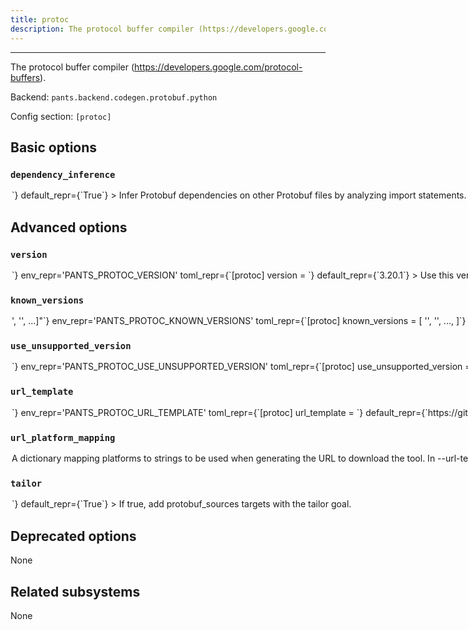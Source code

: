 ```yaml
---
title: protoc
description: The protocol buffer compiler (https://developers.google.com/protocol-buffers).
---
```



---

The protocol buffer compiler (https://developers.google.com/protocol-buffers).

Backend: <span className="color--primary">`pants.backend.codegen.protobuf.python`</span>

Config section: <span className="color--primary">`[protoc]`</span>

<span className={styles.options}>

## Basic options

### `dependency_inference`

<Option
  cli_repr={`--[no-]protoc-dependency-inference`}
  env_repr='PANTS_PROTOC_DEPENDENCY_INFERENCE'
  toml_repr={`[protoc]
dependency_inference = <bool>`}
  default_repr={`True`}
>

Infer Protobuf dependencies on other Protobuf files by analyzing import statements.

</Option>

## Advanced options

### `version`

<Option
  cli_repr={`--protoc-version=<str>`}
  env_repr='PANTS_PROTOC_VERSION'
  toml_repr={`[protoc]
version = <str>`}
  default_repr={`3.20.1`}
>

Use this version of protoc.

</Option>

### `known_versions`

<Option
  cli_repr={`--protoc-known-versions="['<str>', '<str>', ...]"`}
  env_repr='PANTS_PROTOC_KNOWN_VERSIONS'
  toml_repr={`[protoc]
known_versions = [
    '<str>',
    '<str>',
    ...,
]`}
  default_repr={`[\n  "3.20.1|linux_arm64 |8a5a51876259f934cd2acc2bc59dba0e9a51bd631a5c37a4b9081d6e4dbc7591|1804837",\n  "3.20.1|linux_x86_64|3a0e900f9556fbcac4c3a913a00d07680f0fdf6b990a341462d822247b265562|1714731",\n  "3.20.1|macos_arm64 |b362acae78542872bb6aac8dba73aaf0dc6e94991b8b0a065d6c3e703fec2a8b|2708249",\n  "3.20.1|macos_x86_64|b4f36b18202d54d343a66eebc9f8ae60809a2a96cc2d1b378137550bbe4cf33c|2708249"\n]`}
>

Known versions to verify downloads against.

Each element is a pipe-separated string of `version|platform|sha256|length`, where:

```
- `version` is the version string
- `platform` is one of [linux_arm64,linux_x86_64,macos_arm64,macos_x86_64],
- `sha256` is the 64-character hex representation of the expected sha256
digest of the download file, as emitted by `shasum -a 256`
- `length` is the expected length of the download file in bytes, as emitted by
`wc -c`
```

E.g., `3.1.2|macos_x86_64|6d0f18cd84b918c7b3edd0203e75569e0c7caecb1367bbbe409b44e28514f5be|42813`.

Values are space-stripped, so pipes can be indented for readability if necessary.

</Option>

### `use_unsupported_version`

<Option
  cli_repr={`--protoc-use-unsupported-version=<UnsupportedVersionUsage>`}
  env_repr='PANTS_PROTOC_USE_UNSUPPORTED_VERSION'
  toml_repr={`[protoc]
use_unsupported_version = <UnsupportedVersionUsage>`}
  one_of='error, warning'
  default_repr={`error`}
>

What action to take in case the requested version of protoc is not supported.

Supported protoc versions: unspecified

</Option>

### `url_template`

<Option
  cli_repr={`--protoc-url-template=<str>`}
  env_repr='PANTS_PROTOC_URL_TEMPLATE'
  toml_repr={`[protoc]
url_template = <str>`}
  default_repr={`https://github.com/protocolbuffers/protobuf/releases/download/v{version}/protoc-{version}-{platform}.zip`}
>

URL to download the tool, either as a single binary file or a compressed file (e.g. zip file). You can change this to point to your own hosted file, e.g. to work with proxies or for access via the filesystem through a `file:$abspath` URL (e.g. `file:/this/is/absolute`, possibly by [templating the buildroot in a config file](https://www.pantsbuild.org/v2.16/docs/options#config-file-entries)).

Use `{version}` to have the value from --version substituted, and `{platform}` to have a value from --url-platform-mapping substituted in, depending on the current platform. For example, https://github.com/.../protoc-&#123;version&#125;-&#123;platform&#125;.zip.

</Option>

### `url_platform_mapping`

<Option
  cli_repr={`--protoc-url-platform-mapping="{'key1': val1, 'key2': val2, ...}"`}
  env_repr='PANTS_PROTOC_URL_PLATFORM_MAPPING'
  toml_repr={`[protoc.url_platform_mapping]
key1 = val1
key2 = val2
...`}
  default_repr={`{\n  "linux_arm64": "linux-aarch_64",\n  "linux_x86_64": "linux-x86_64",\n  "macos_arm64": "osx-aarch_64",\n  "macos_x86_64": "osx-x86_64"\n}`}
>

A dictionary mapping platforms to strings to be used when generating the URL to download the tool.

In --url-template, anytime the `{platform}` string is used, Pants will determine the current platform, and substitute `{platform}` with the respective value from your dictionary.

For example, if you define `{"macos_x86_64": "apple-darwin", "linux_x86_64": "unknown-linux"}`, and run Pants on Linux with an intel architecture, then `{platform}` will be substituted in the --url-template option with unknown-linux.

</Option>

### `tailor`

<Option
  cli_repr={`--[no-]protoc-tailor`}
  env_repr='PANTS_PROTOC_TAILOR'
  toml_repr={`[protoc]
tailor = <bool>`}
  default_repr={`True`}
>

If true, add `protobuf_sources` targets with the `tailor` goal.

</Option>

## Deprecated options

None

## Related subsystems

None

</span>

